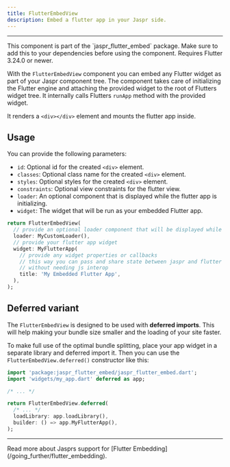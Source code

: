 ```yaml
---
title: FlutterEmbedView
description: Embed a flutter app in your Jaspr side.
---
```


---

<Info>
This component is part of the `jaspr_flutter_embed` package. Make sure to add this to your dependencies
before using the component.
</Info>

<Warning>
Requires Flutter 3.24.0 or newer.
</Warning>

With the `FlutterEmbedView` component you can embed any Flutter widget as part of your
Jaspr component tree. The component takes care of initializing the Flutter engine and attaching the provided widget
to the root of Flutters widget tree. It internally calls Flutters `runApp` method with the provided widget.

It renders a `<div></div>` element and mounts the flutter app inside.

## Usage

You can provide the following parameters:

- `id`: Optional id for the created `<div>` element.
- `classes`: Optional class name for the created `<div>` element.
- `styles`: Optional styles for the created `<div>` element.
- `constraints`: Optional view constraints for the flutter view.
- `loader`: An optional component that is displayed while the flutter app is initializing.
- `widget`: The widget that will be run as your embedded Flutter app.

```dart
return FlutterEmbedView(
  // provide an optional loader component that will be displayed while the flutter app loads
  loader: MyCustomLoader(),
  // provide your flutter app widget
  widget: MyFlutterApp(
    // provide any widget properties or callbacks
    // this way you can pass and share state between jaspr and flutter
    // without needing js interop
    title: 'My Embedded Flutter App',
  ),
);
```

## Deferred variant

The `FlutterEmbedView` is designed to be used with **deferred imports**. This will help making your bundle size smaller
and the loading of your site faster.

To make full use of the optimal bundle splitting, place your app widget in a separate library and deferred import it.
Then you can use the `FlutterEmbedView.deferred()` constructor like this:

```dart
import 'package:jaspr_flutter_embed/jaspr_flutter_embed.dart';
import 'widgets/my_app.dart' deferred as app;

/* ... */

return FlutterEmbedView.deferred(
  /* ... */
  loadLibrary: app.loadLibrary(),
  builder: () => app.MyFlutterApp(),
);
```

---

<Info>
Read more about Jasprs support for [Flutter Embedding](/going_further/flutter_embedding).
</Info>
